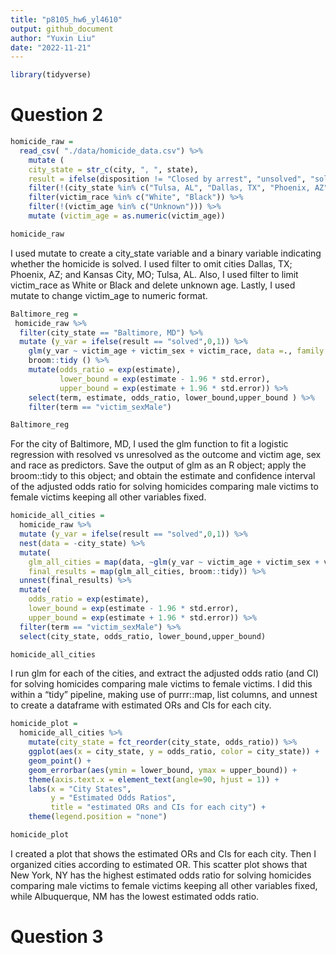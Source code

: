 ```yaml
---
title: "p8105_hw6_yl4610"
output: github_document
author: "Yuxin Liu"
date: "2022-11-21"
---
```


```r
library(tidyverse)
```

# Question 2
```r
homicide_raw = 
  read_csv( "./data/homicide_data.csv") %>% 
    mutate (
    city_state = str_c(city, ", ", state),
    result = ifelse(disposition != "Closed by arrest", "unsolved", "solved")) %>% 
    filter(!(city_state %in% c("Tulsa, AL", "Dallas, TX", "Phoenix, AZ", "Kansas City, MO"))) %>% 
    filter(victim_race %in% c("White", "Black")) %>% 
    filter(!(victim_age %in% c("Unknown"))) %>% 
    mutate (victim_age = as.numeric(victim_age))

homicide_raw 
```
I used mutate to create a city_state variable and a binary variable indicating whether the homicide is solved. I used filter to omit cities Dallas, TX; Phoenix, AZ; and Kansas City, MO; Tulsa, AL. Also, I used filter to limit victim_race as White or Black and delete unknown age. Lastly, I used mutate to change victim_age to numeric format.

```r
Baltimore_reg = 
 homicide_raw %>% 
  filter(city_state == "Baltimore, MD") %>%
  mutate (y_var = ifelse(result == "solved",0,1)) %>% 
    glm(y_var ~ victim_age + victim_sex + victim_race, data =., family = 'binomial'(link='logit')) %>% 
    broom::tidy () %>% 
    mutate(odds_ratio = exp(estimate),
           lower_bound = exp(estimate - 1.96 * std.error),
           upper_bound = exp(estimate + 1.96 * std.error)) %>% 
    select(term, estimate, odds_ratio, lower_bound,upper_bound ) %>% 
    filter(term == "victim_sexMale") 

Baltimore_reg
```
For the city of Baltimore, MD, I used the glm function to fit a logistic regression with resolved vs unresolved as the outcome and victim age, sex and race as predictors. Save the output of glm as an R object; apply the broom::tidy to this object; and obtain the estimate and confidence interval of the adjusted odds ratio for solving homicides comparing male victims to female victims keeping all other variables fixed.

```r
homicide_all_cities = 
  homicide_raw %>% 
  mutate (y_var = ifelse(result == "solved",0,1)) %>%
  nest(data = -city_state) %>% 
  mutate(
    glm_all_cities = map(data, ~glm(y_var ~ victim_age + victim_sex + victim_race, data = ., family = 'binomial'(link='logit'))),
    final_results = map(glm_all_cities, broom::tidy)) %>% 
  unnest(final_results) %>% 
  mutate(
    odds_ratio = exp(estimate),
    lower_bound = exp(estimate - 1.96 * std.error),
    upper_bound = exp(estimate + 1.96 * std.error)) %>% 
  filter(term == "victim_sexMale") %>% 
  select(city_state, odds_ratio, lower_bound,upper_bound) 

homicide_all_cities
```
I run glm for each of the cities, and extract the adjusted odds ratio (and CI) for solving homicides comparing male victims to female victims. I did this within a “tidy” pipeline, making use of purrr::map, list columns, and unnest to create a dataframe with estimated ORs and CIs for each city.

```r
homicide_plot = 
  homicide_all_cities %>% 
    mutate(city_state = fct_reorder(city_state, odds_ratio)) %>% 
    ggplot(aes(x = city_state, y = odds_ratio, color = city_state)) + 
    geom_point() + 
    geom_errorbar(aes(ymin = lower_bound, ymax = upper_bound)) + 
    theme(axis.text.x = element_text(angle=90, hjust = 1)) + 
    labs(x = "City States",
         y = "Estimated Odds Ratios",
         title = "estimated ORs and CIs for each city") +
    theme(legend.position = "none") 

homicide_plot
```

I created a plot that shows the estimated ORs and CIs for each city. Then I organized cities according to estimated OR.
This scatter plot shows that New York, NY has the highest estimated odds ratio for solving homicides comparing male victims to female victims keeping all other variables fixed, while Albuquerque, NM has the lowest estimated odds ratio.

# Question 3 

